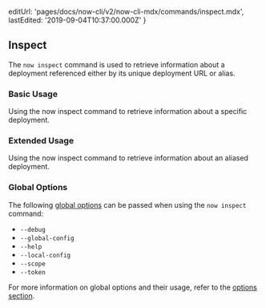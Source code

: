 
  editUrl: 'pages/docs/now-cli/v2/now-cli-mdx/commands/inspect.mdx',
  lastEdited: '2019-09-04T10:37:00.000Z'
}

## Inspect

The `now inspect` command is used to retrieve information about a deployment referenced either by its unique deployment URL or alias.

### Basic Usage

<Snippet dark text="now inspect [unique-deployment-url]" />
<Caption>Using the <InlineCode>now inspect</InlineCode> command to retrieve information about a specific deployment.</Caption>

### Extended Usage

<Snippet dark text="now inspect [aliased-deployment-url]" />
<Caption>Using the <InlineCode>now inspect</InlineCode> command to retrieve information about an aliased deployment.</Caption>

### Global Options

The following [global options](#options) can be passed when using the `now inspect` command:

- `--debug`
- `--global-config`
- `--help`
- `--local-config`
- `--scope`
- `--token`

For more information on global options and their usage, refer to the [options section](#options).
